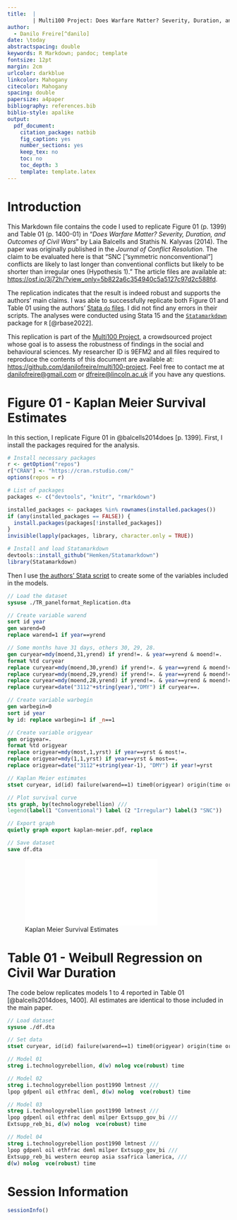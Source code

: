 ```yaml
---
title:  |
        | Multi100 Project: Does Warfare Matter? Severity, Duration, and Outcomes of Civil Wars
author: 
  - Danilo Freire[^danilo]
date: \today
abstractspacing: double
keywords: R Markdown; pandoc; template
fontsize: 12pt
margin: 2cm
urlcolor: darkblue
linkcolor: Mahogany
citecolor: Mahogany
spacing: double
papersize: a4paper
bibliography: references.bib
biblio-style: apalike
output:
  pdf_document:
    citation_package: natbib
    fig_caption: yes
    number_sections: yes
    keep_tex: no
    toc: no
    toc_depth: 3
    template: template.latex
---
```


[^danilo]: Senior Lecturer, School of Social and Political Sciences, University
of Lincoln, Lincoln, UK, <dfreire@lincoln.ac.uk>,
<https://danilofreire.github.io>. 

# Introduction
\label{sec:intro}

This Markdown file contains the code I used to replicate Figure 01 (p. 1399)
and Table 01 (p. 1400-01) in "_Does Warfare Matter? Severity, Duration, and
Outcomes of Civil Wars_" by Laia Balcells and Stathis N. Kalyvas (2014). The
paper was originally published in the _Journal of Conflict Resolution_. The
claim to be evaluated here is that "SNC ["symmetric nonconventional"] conflicts
are likely to last longer than conventional conflicts but likely to be shorter
than irregular ones (Hypothesis 1)." The article files are available at:
<https://osf.io/3j72h/?view_only=5b822a6c354940c5a5127c97d2c588fd>.

The replication indicates that the result is indeed robust and supports the
authors' main claims. I was able to successfully replicate both Figure 01 and
Table 01 using the authors' [Stata `do`
files](https://osf.io/js2my/?view_only=5b822a6c354940c5a5127c97d2c588fd). I did
not find any errors in their scripts. The analyses were conducted using Stata
15 and the [`Statamarkdown`](https://github.com/Hemken/Statamarkdown) package
for `R` [@rbase2022].

This replication is part of the [Multi100 Project](https://osf.io/7snkz), a
crowdsourced project whose goal is to assess the robustness of findings in the
social and behavioural sciences. My researcher ID is 9EFM2 and all files
required to reproduce the contents of this document are available at:
<https://github.com/danilofreire/multi100-project>. Feel free to contact me at
<danilofreire@gmail.com> or <dfreire@lincoln.ac.uk> if you have any questions.

# Figure 01 - Kaplan Meier Survival Estimates 
\label{sec:figure01}

In this section, I replicate Figure 01 in @balcells2014does [p. 1399]. First, I
install the packages required for the analysis.

```r
# Install necessary packages
r <- getOption("repos")
r["CRAN"] <- "https://cran.rstudio.com/"
options(repos = r)

# List of packages
packages <- c("devtools", "knitr", "rmarkdown")

installed_packages <- packages %in% rownames(installed.packages())
if (any(installed_packages == FALSE)) {
  install.packages(packages[!installed_packages])
}
invisible(lapply(packages, library, character.only = TRUE))

# Install and load Statamarkdown
devtools::install_github("Hemken/Statamarkdown")
library(Statamarkdown)
```

Then I use [the authors' Stata
script](https://osf.io/js2my/?view_only=5b822a6c354940c5a5127c97d2c588fd) to
create some of the variables included in the models.

```stata
// Load the dataset
sysuse ./TR_panelformat_Replication.dta

// Create variable warend
sort id year
gen warend=0
replace warend=1 if year==yrend

// Some months have 31 days, others 30, 29, 28.
gen curyear=mdy(moend,31,yrend) if yrend!=. & year==yrend & moend!=.
format %td curyear
replace curyear=mdy(moend,30,yrend) if yrend!=. & year==yrend & moend!=. & curyear==.
replace curyear=mdy(moend,29,yrend) if yrend!=. & year==yrend & moend!=. & curyear==.
replace curyear=mdy(moend,28,yrend) if yrend!=. & year==yrend & moend!=. & curyear==.
replace curyear=date("3112"+string(year),"DMY") if curyear==.

// Create variable warbegin
gen warbegin=0
sort id year
by id: replace warbegin=1 if _n==1 

// Create variable origyear
gen origyear=.
format %td origyear
replace origyear=mdy(most,1,yrst) if year==yrst & most!=.
replace origyear=mdy(1,1,yrst) if year==yrst & most==.
replace origyear=date("3112"+string(year-1), "DMY") if year!=yrst

// Kaplan Meier estimates
stset curyear, id(id) failure(warend==1) time0(origyear) origin(time origyear) scale(30.41667)

// Plot survival curve
sts graph, by(technologyrebellion) ///
legend(label(1 "Conventional") label (2 "Irregular") label(3 "SNC"))

// Export graph
quietly graph export kaplan-meier.pdf, replace

// Save dataset
save df.dta
```

![Kaplan Meier Survival Estimates](kaplan-meier.pdf)

# Table 01 - Weibull Regression on Civil War Duration

The code below replicates models 1 to 4 reported in Table 01
[@balcells2014does, 1400]. All estimates are identical to those included in the
main paper.

```stata
// Load dataset
sysuse ./df.dta

// Set data
stset curyear, id(id) failure(warend==1) time0(origyear) origin(time origyear) scale(30.41667)

// Model 01
streg i.technologyrebellion, d(w) nolog vce(robust) time

// Model 02
streg i.technologyrebellion post1990 lmtnest ///
lpop gdpenl oil ethfrac deml, d(w) nolog  vce(robust) time

// Model 03
streg i.technologyrebellion post1990 lmtnest ///
lpop gdpenl oil ethfrac deml milper Extsupp_gov_bi ///
Extsupp_reb_bi, d(w) nolog  vce(robust) time 

// Model 04
streg i.technologyrebellion post1990 lmtnest /// 
lpop gdpenl oil ethfrac deml milper Extsupp_gov_bi ///
Extsupp_reb_bi western eeurop asia ssafrica lamerica, ///
d(w) nolog  vce(robust) time 
```

# Session Information
\label{sec:sessionInfo}

```r
sessionInfo()
```

\setlength{\parindent}{0cm}
\setlength{\parskip}{5pt}

